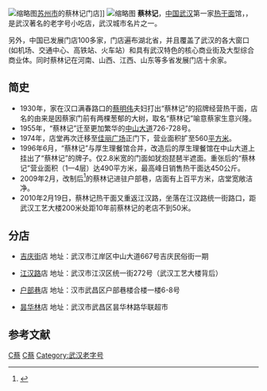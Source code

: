 [[File:Cailinji_at_AEON_Suzhou_Yuanqu_Hudong.jpg|缩略图]][[苏州市|苏州市]]的蔡林记门店]]
[[File:Hot_dry_noodles,_doupi_and_soy_milk_provided_by_Cailinji.jpg|缩略图]]
'''蔡林记'''，[[中国|中国]][[武汉|武汉]]第一家[[热干面|热干面]]馆，{{fact|由热干面的创始者开办}}，是武汉著名的老字号小吃店，武汉城市名片之一。 

另外，中国已发展门店100多家，门店遍布湖北省，并且覆盖了武汉的各大窗口(如机场、交通中心、高铁站、火车站）和具有武汉特色的核心商业街及大型综合商业体。同时蔡林记在河南、山西、江西、山东等多省发展门店十余家。

== 简史 ==
*1930年，家在汉口满春路口的[[蔡明伟|蔡明伟]]夫妇打出“蔡林记”的招牌经营热干面，店名的由来是因蔡家门前有两棵葱郁的大树，取名“蔡林记”喻意蔡家生意兴隆。
*1955年，“蔡林记”迁至更加繁华的[[中山大道_(武汉市)|中山大道]]726-728号。
*1974年，店堂再次迁移至[[佳丽广场|佳丽广场]]正门下，营业面积扩至560[[平方米|平方米]]。
*1996年6月，“蔡林记”与厚生理餐馆合并，改造后的厚生理餐馆在中山大道上挂出了“蔡林记”的牌子。仅2.8米宽的门面如犹抱琵琶半遮面。重张后的“蔡林记”营业面积（1—4层）达490平方米，最高峰日销售热干面达450公斤。
*2009年2月，改制后<ref>{{Cite web|title=关于我们 > 公司简介_武汉蔡林记热干面-官方网站|url=http://www.whclj.cn/clj/guanyuwomen/gongsijianjie/|accessdate=|author=|date=|format=|publisher=|language=zh-hans}}</ref>的蔡林记进驻户部巷，店面有上百平方米，店堂宽敞洁净。
*2010年2月19日，蔡林记热干面又重返江汉路，坐落在江汉路统一街路口，距武汉工艺大楼200米处距10年前蔡林记的老店不到50米。

== 分店 ==
* [[吉庆街|吉庆街]]店  地址：武汉市江岸区中山大道667号吉庆民俗街一期

* [[江汉路|江汉路]]店  地址：武汉市江汉区统一街272号（武汉工艺大楼背后）

* [[户部巷|户部巷]]店  地址：汉市武昌区户部巷楼合楼一楼6-8号

* [[昙华林|昙华林]]店  地址：武汉市武昌区昙华林路华联超市

==参考文献==
{{reflist}}

{{武汉饮食}}
[[Category:武汉饮食|C蔡]]
[[Category:小吃|C蔡]]
[[Category:武汉老字号|Category:武汉老字号]]